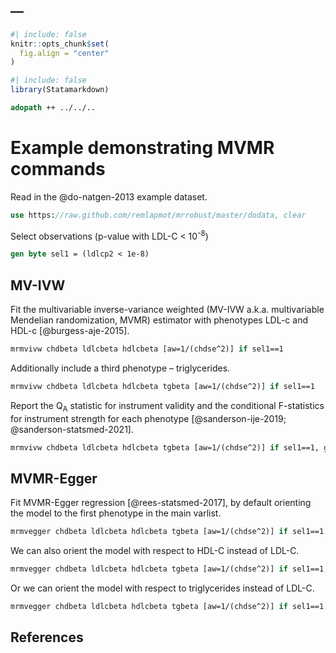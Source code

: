 ---
---

```r
#| include: false
knitr::opts_chunk$set(
  fig.align = "center"
)
```

```r
#| include: false
library(Statamarkdown)
```

```stata
adopath ++ ../../..
```

# Example demonstrating MVMR commands

Read in the @do-natgen-2013 example dataset.

```stata
use https://raw.github.com/remlapmot/mrrobust/master/dodata, clear
```

Select observations (p-value with LDL-C < 10<sup>-8</sup>)

```stata
gen byte sel1 = (ldlcp2 < 1e-8)
```

## MV-IVW

Fit the multivariable inverse-variance weighted (MV-IVW a.k.a. multivariable 
Mendelian randomization, MVMR) estimator with phenotypes LDL-c and HDL-c [@burgess-aje-2015].

```stata
mrmvivw chdbeta ldlcbeta hdlcbeta [aw=1/(chdse^2)] if sel1==1
```

Additionally include a third phenotype -- triglycerides.

```stata
mrmvivw chdbeta ldlcbeta hdlcbeta tgbeta [aw=1/(chdse^2)] if sel1==1
```

Report the Q<sub>A</sub> statistic for instrument validity and the conditional 
F-statistics for instrument strength for each phenotype [@sanderson-ije-2019; 
@sanderson-statsmed-2021].

```stata
mrmvivw chdbeta ldlcbeta hdlcbeta tgbeta [aw=1/(chdse^2)] if sel1==1, gxse(ldlcse hdlcse tgse)
```

## MVMR-Egger

Fit MVMR-Egger regression [@rees-statsmed-2017], by default orienting the model 
to the first phenotype in the main varlist.

```stata
mrmvegger chdbeta ldlcbeta hdlcbeta tgbeta [aw=1/(chdse^2)] if sel1==1
```

We can also orient the model with respect to HDL-C instead of LDL-C.

```stata
mrmvegger chdbeta ldlcbeta hdlcbeta tgbeta [aw=1/(chdse^2)] if sel1==1, orient(2)
```

Or we can orient the model with respect to triglycerides instead of LDL-C.

```stata
mrmvegger chdbeta ldlcbeta hdlcbeta tgbeta [aw=1/(chdse^2)] if sel1==1, orient(3)
```

## References

::: {#refs}
:::
